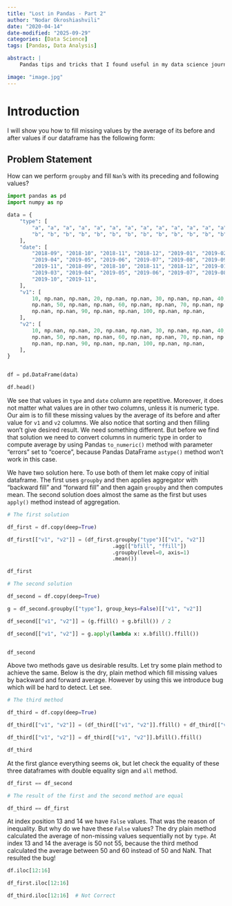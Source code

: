 ```yaml
---
title: "Lost in Pandas - Part 2"
author: "Nodar Okroshiashvili"
date: "2020-04-14"
date-modified: "2025-09-29"
categories: [Data Science]
tags: [Pandas, Data Analysis]

abstract: |
    Pandas tips and tricks that I found useful in my data science journey.

image: "image.jpg"
---
```


# Introduction

I will show you how to fill missing values by the average of its before and after values if our dataframe has the following form:

## Problem Statement

How can we perform ```groupby``` and fill ```Nan```'s with its preceding and following values?

```python

import pandas as pd
import numpy as np

```

```python

data = {
    "type": [
        "a", "a", "a", "a", "a", "a", "a", "a", "a", "a", "a", "a", "a", "a", "a",
        "b", "b", "b", "b", "b", "b", "b", "b", "b", "b", "b", "b", "b", "b", "b",
    ],
    "date": [
        "2018-09", "2018-10", "2018-11", "2018-12", "2019-01", "2019-02", "2019-03",
        "2019-04", "2019-05", "2019-06", "2019-07", "2019-08", "2019-09", "2019-10",
        "2019-11", "2018-09", "2018-10", "2018-11", "2018-12", "2019-01", "2019-02",
        "2019-03", "2019-04", "2019-05", "2019-06", "2019-07", "2019-08", "2019-09",
        "2019-10", "2019-11",
    ],
    "v1": [
        10, np.nan, np.nan, 20, np.nan, np.nan, 30, np.nan, np.nan, 40, np.nan,
        np.nan, 50, np.nan, np.nan, 60, np.nan, np.nan, 70, np.nan, np.nan, 80,
        np.nan, np.nan, 90, np.nan, np.nan, 100, np.nan, np.nan,
    ],
    "v2": [
        10, np.nan, np.nan, 20, np.nan, np.nan, 30, np.nan, np.nan, 40, np.nan,
        np.nan, 50, np.nan, np.nan, 60, np.nan, np.nan, 70, np.nan, np.nan, 80,
        np.nan, np.nan, 90, np.nan, np.nan, 100, np.nan, np.nan,
    ],
}


df = pd.DataFrame(data)

df.head()

```

We see that values in ```type``` and ```date``` column are repetitive. Moreover, it does not matter what values are in other two columns, unless it is numeric type. Our aim is to fill these missing values by the average of its before and after value for ```v1``` and ```v2``` columns. We also notice that sorting and then filling won't give desired result. We need something different. But before we find that solution we need to convert columns in numeric type in order to compute average by using Pandas ```to_numeric()``` method with parameter "errors" set to "coerce", because Pandas DataFrame ```astype()``` method won't work in this case.

We have two solution here. To use both of them let make copy of initial dataframe. The first uses ```groupby``` and then applies aggregator with "backward fill" and "forward fill" and then again ```groupby``` and then computes mean. The second solution does almost the same as the first but uses ```apply()``` method instead of aggregation.

```python

# The first solution

df_first = df.copy(deep=True)

df_first[["v1", "v2"]] = (df_first.groupby("type")[["v1", "v2"]]
                                  .agg(["bfill", "ffill"])
                                  .groupby(level=0, axis=1)
                                  .mean())

df_first

```

```python

# The second solution

df_second = df.copy(deep=True)

g = df_second.groupby(["type"], group_keys=False)[["v1", "v2"]]

df_second[["v1", "v2"]] = (g.ffill() + g.bfill()) / 2

df_second[["v1", "v2"]] = g.apply(lambda x: x.bfill().ffill())


df_second

```

Above two methods gave us desirable results. Let try some plain method to achieve the same. Below is the dry, plain method which fill missing values by  backward and forward average. However by using this we introduce bug which will be hard to detect. Let see.

```python

# The third method

df_third = df.copy(deep=True)

df_third[["v1", "v2"]] = (df_third[["v1", "v2"]].ffill() + df_third[["v1", "v2"]].bfill()) / 2

df_third[["v1", "v2"]] = df_third[["v1", "v2"]].bfill().ffill()

df_third

```

At the first glance everything seems ok, but let check the equality of these three dataframes with double equality sign and ```all``` method.

```python

df_first == df_second

# The result of the first and the second method are equal

```

```python

df_third == df_first

```

At index position 13 and 14 we have ```False``` values. That was the reason of inequality. But why do we have these ```False``` values? The dry plain method calculated the average of non-missing values sequentially not by ```type```. At index 13 and 14 the average is 50 not 55, because the third method calculated the average between 50 and 60 instead of 50 and NaN. That resulted the bug!

```python

df.iloc[12:16]

```

```python

df_first.iloc[12:16]

```

```python

df_third.iloc[12:16]  # Not Correct

```
